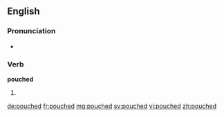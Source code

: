 ==English==

===Pronunciation===
* {{rhymes|aʊtʃt}}

===Verb===
'''pouched'''

# {{past of|pouch}}

[[de:pouched]]
[[fr:pouched]]
[[mg:pouched]]
[[sv:pouched]]
[[vi:pouched]]
[[zh:pouched]]
